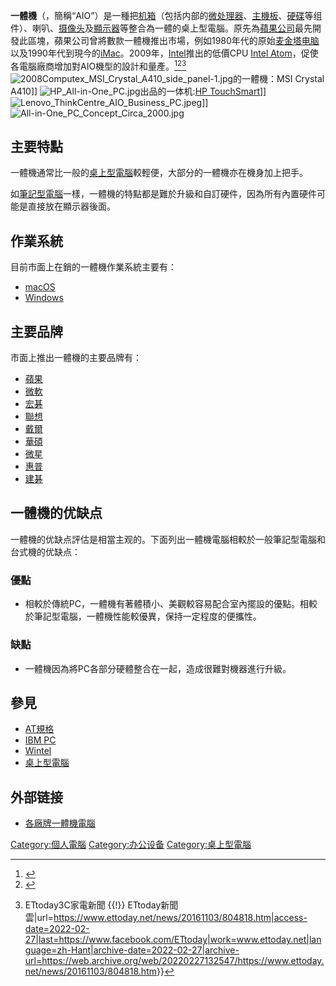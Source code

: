 {{noteTA
|G1=IT
}}
{{not|多功能事务机}}
'''一體機'''（{{lang-en|All-in-One PC}}，簡稱“AIO”）是一種把[[机箱|机箱]]（包括内部的[[微处理器|微处理器]]、[[主機板|主機板]]、[[硬碟|硬碟]]等组件）、喇叭、[[摄像头|摄像头]]及[[顯示器|顯示器]]等整合為一體的桌上型電腦。原先為[[蘋果公司|蘋果公司]]最先開發此區塊，蘋果公司曾將數款一體機推出市場，例如1980年代的原始[[麦金塔电脑|麦金塔电脑]]以及1990年代到現今的[[iMac|iMac]]。2009年，[[Intel|Intel]]推出的低價CPU [[Intel_Atom|Intel Atom]]，促使各電腦廠商增加對AIO機型的設計和量產。<ref>{{Cite web|title=iMac Pro，歷來最強大的 Mac，今日上市|url=https://www.apple.com/tw/newsroom/2017/12/imac-pro-the-most-powerful-mac-ever-available-today/|access-date=2022-02-27|work=Apple Newsroom (台灣)|language=zh-TW|archive-date=2022-02-27|archive-url=https://web.archive.org/web/20220227134203/https://www.apple.com/tw/newsroom/2017/12/imac-pro-the-most-powerful-mac-ever-available-today/}}</ref><ref>{{Cite web|title=苹果iMac二十周年，有多少人还关注一体机？ - IT之家|url=https://www.ithome.com/html/mac/358882.htm|access-date=2022-02-27|work=www.ithome.com|archive-date=2022-02-27|archive-url=https://web.archive.org/web/20220227134233/https://www.ithome.com/html/mac/358882.htm}}</ref><ref>{{Cite web|title=觸控螢幕變鍵盤！Dell新款AiO一體成型電腦現蹤 {{!}} ETtoday3C家電新聞 {{!}} ETtoday新聞雲|url=https://www.ettoday.net/news/20161103/804818.htm|access-date=2022-02-27|last=https://www.facebook.com/ETtoday|work=www.ettoday.net|language=zh-Hant|archive-date=2022-02-27|archive-url=https://web.archive.org/web/20220227132547/https://www.ettoday.net/news/20161103/804818.htm}}</ref>[[File:2008Computex_MSI_Crystal_A410_side_panel-1.jpg|thumb]]的一體機：MSI Crystal A410]]
[[File:HP_All-in-One_PC.jpg|thumb]]出品的一体机:[[HP_TouchSmart|HP TouchSmart]]]]
[[File:Lenovo_ThinkCentre_AIO_Business_PC.jpeg|thumb]]]]
[[File:All-in-One_PC_Concept_Circa_2000.jpg|thumb]]

== 主要特點 ==
一體機通常比一般的[[桌上型電腦|桌上型電腦]]較輕便，大部分的一體機亦在機身加上把手。

如[[筆記型電腦|筆記型電腦]]一樣，一體機的特點都是難於升級和自訂硬件，因為所有內置硬件可能是直接放在顯示器後面。

== 作業系統 ==
目前市面上在銷的一體機作業系統主要有：
*[[macOS|macOS]]
*[[Windows|Windows]]

==主要品牌==
市面上推出一體機的主要品牌有：
*[[蘋果公司|蘋果]]
*[[微软|微軟]]
*[[宏碁|宏碁]]
*[[聯想集團|聯想]]
*[[戴爾|戴爾]]
*[[華碩|華碩]]
*[[微星科技|微星]]
*[[惠普|惠普]]
*[[建碁|建碁]]

== 一體機的优缺点 ==
一體機的优缺点評估是相當主观的。下面列出一體機電腦相較於一般筆記型電腦和台式機的优缺点：

=== 優點 ===
* 相較於傳統PC，一體機有著體積小、美觀較容易配合室內擺設的優點。相較於筆記型電腦，一體機性能較優異，保持一定程度的便攜性。

=== 缺點 ===
* 一體機因為將PC各部分硬體整合在一起，造成很難對機器進行升級。

== 參見 ==
{{电脑和信息技术}}
*[[AT規格|AT規格]]
*[[IBM_PC|IBM PC]]
*[[Wintel|Wintel]]
*[[桌上型電腦|桌上型電腦]]

== 外部链接 ==
{{Commons category|All-In-One PC}}
* [http://product.yesky.com/one/ 各廠牌一體機電腦]{{Wayback|url=http://product.yesky.com/one/ |date=20201103063618 }}

{{Computer_sizes}}
[[Category:個人電腦|Category:個人電腦]]
[[Category:办公设备|Category:办公设备]]
[[Category:桌上型電腦|Category:桌上型電腦]]